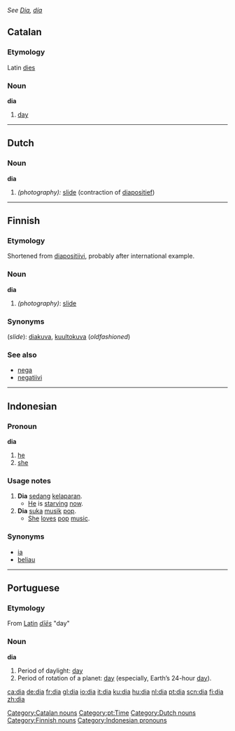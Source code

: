 ''See [[Dia]], [[día]]''
==Catalan==
===Etymology===
Latin [[dies]]
===Noun===
'''dia''' {{m}}

# [[day]]

[[Category:Catalan nouns]]


----

==Dutch==
===Noun===
'''dia''' {{m}}
# ''(photography):'' [[slide]] (contraction of [[diapositief]])


----

==Finnish==
===Etymology===
Shortened from [[diapositiivi]], probably after international example.

===Noun===
'''dia'''
# ''(photography)'': [[slide]]

===Synonyms===
(''slide''): [[diakuva]], [[kuultokuva]] (''oldfashioned'')

===See also===
*[[nega]]
*[[negatiivi]]


----

==Indonesian==

===Pronoun===
'''dia'''
# [[he]]
# [[she]]

===Usage notes===
# '''Dia''' [[sedang]] [[lapar|kelaparan]].
#* [[he|He]] is [[starve|starving]] [[now]].
# '''Dia''' [[suka]] [[musik]] [[pop]].
#* [[she|She]] [[love]]s [[pop]] [[music]].

===Synonyms===
*[[ia]]
*[[beliau]]


----

==Portuguese==
[[Category:pt:Time]]
===Etymology===
From [[Latin]] ''[[dies#Latin|dīēs]]'' "day"

===Noun===
'''dia''' {{m}}
#Period of daylight: [[day]]
#Period of rotation of a planet: [[day]] (especially, Earth’s 24-hour [[day]]).

[[Category:Dutch nouns]]
[[Category:Finnish nouns]]
[[Category:Indonesian pronouns]]

[[ca:dia]]
[[de:dia]]
[[fr:dia]]
[[gl:dia]]
[[io:dia]]
[[it:dia]]
[[ku:dia]]
[[hu:dia]]
[[nl:dia]]
[[pt:dia]]
[[scn:dia]]
[[fi:dia]]
[[zh:dia]]